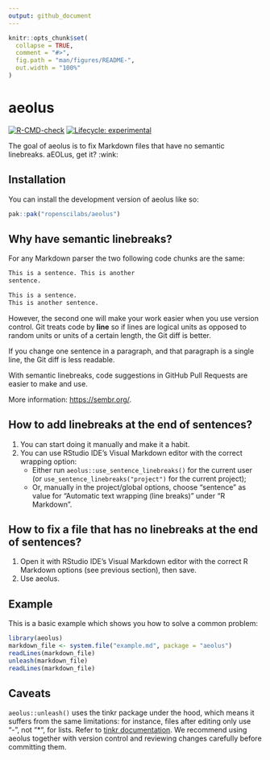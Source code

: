 ```yaml
---
output: github_document
---
```


<!-- README.md is generated from README.Rmd. Please edit that file -->

```r
knitr::opts_chunk$set(
  collapse = TRUE,
  comment = "#>",
  fig.path = "man/figures/README-",
  out.width = "100%"
)
```

# aeolus

<!-- badges: start -->
[![R-CMD-check](https://github.com/maelle/aeolus/actions/workflows/R-CMD-check.yaml/badge.svg)](https://github.com/maelle/aeolus/actions/workflows/R-CMD-check.yaml)
[![Lifecycle: experimental](https://img.shields.io/badge/lifecycle-experimental-orange.svg)](https://lifecycle.r-lib.org/articles/stages.html#experimental)
<!-- badges: end -->

The goal of aeolus is to fix Markdown files that have no semantic linebreaks.
aEOLus, get it? :wink:

## Installation

You can install the development version of aeolus like so:

``` r
pak::pak("ropenscilabs/aeolus")
```

## Why have semantic linebreaks?

For any Markdown parser the two following code chunks are the same:

```md
This is a sentence. This is another
sentence.
```

```md
This is a sentence. 
This is another sentence.
```

However, the second one will make your work easier when you use version control.
Git treats code by **line** so if lines are logical units as opposed to random units
or units of a certain length, 
the Git diff is better. 

If you change one sentence in a paragraph, and that paragraph is a single line, 
the Git diff is less readable.

With semantic linebreaks, code suggestions in GitHub Pull Requests are easier to make and use.

More information: <https://sembr.org/>.

## How to add linebreaks at the end of sentences?

1. You can start doing it manually and make it a habit.
1. You can use RStudio IDE's Visual Markdown editor with the correct wrapping option:
    - Either run `aeolus::use_sentence_linebreaks()` for the current user (or `use_sentence_linebreaks("project")` for the current project);
    - Or, manually in the project/global options, choose "sentence" as value for "Automatic text wrapping (line breaks)" under "R Markdown".

## How to fix a file that has no linebreaks at the end of sentences?

1. Open it with RStudio IDE's Visual Markdown editor with the correct R Markdown options (see previous section), then save.
1. Use aeolus.

## Example

This is a basic example which shows you how to solve a common problem:

```r
library(aeolus)
markdown_file <- system.file("example.md", package = "aeolus")
readLines(markdown_file)
unleash(markdown_file)
readLines(markdown_file)
```

## Caveats

`aeolus::unleash()` uses the tinkr package under the hood, which means it suffers from the same limitations: for instance, files after editing only use "-", not "*", for lists.
Refer to [tinkr documentation](https://docs.ropensci.org/tinkr/#loss-of-markdown-style).
We recommend using aeolus together with version control and reviewing changes carefully before committing them.
